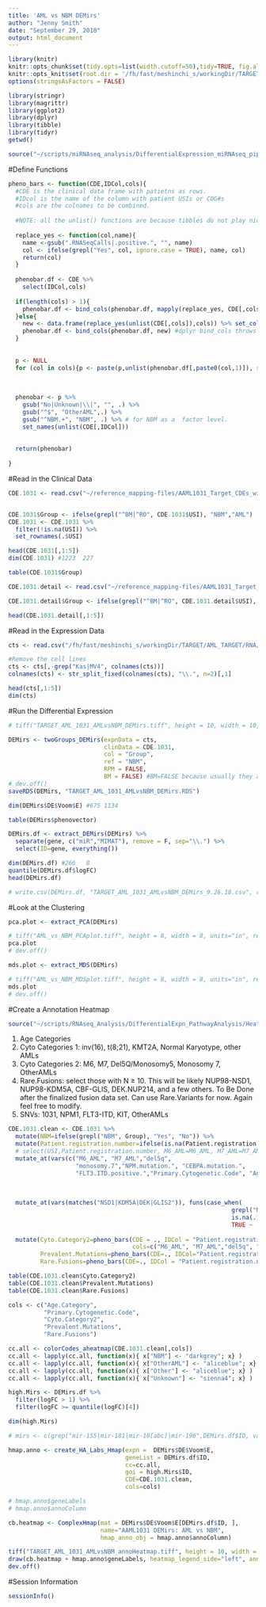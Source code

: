 ```yaml
---
title: 'AML vs NBM DEMirs'
author: "Jenny Smith"
date: "September 29, 2018"
output: html_document
---
```



```r
library(knitr)
knitr::opts_chunk$set(tidy.opts=list(width.cutoff=50),tidy=TRUE, fig.align='center', fig.height=5, fig.width=8)
knitr::opts_knit$set(root.dir = '/fh/fast/meshinchi_s/workingDir/TARGET/AML_TARGET/RNA/miRNAseq/analysis/2018.09.26_AML_vs_NBM_DEMirs/')
options(stringsAsFactors = FALSE)
```


```r
library(stringr)
library(magrittr)
library(ggplot2)
library(dplyr)
library(tibble)
library(tidyr)
getwd()
```



```r
source("~/scripts/miRNAseq_analysis/DifferentialExpression_miRNAseq_pipeline_07.24.18.r")
```


#Define Functions

```r
pheno_bars <- function(CDE,IDCol,cols){
  #CDE is the clinical data frame with patietns as rows. 
  #IDcol is the name of the column with patient USIs or COG#s
  #cols are the colnames to be combined. 
  
  #NOTE: all the unlist() functions are because tibbles do not play nice with base R...
  
  replace_yes <- function(col,name){
    name <-gsub(".RNASeqCalls|.positive.", "", name)
    col <- ifelse(grepl("Yes", col, ignore.case = TRUE), name, col)
    return(col)
  }
  
  phenobar.df <- CDE %>%
    select(IDCol,cols)
  
  if(length(cols) > 1){
    phenobar.df <- bind_cols(phenobar.df, mapply(replace_yes, CDE[,cols], cols, SIMPLIFY = FALSE))
  }else{
    new <- data.frame(replace_yes(unlist(CDE[,cols]),cols)) %>% set_colnames(cols)
    phenobar.df <- bind_cols(phenobar.df, new) #dplyr bind_cols throws error Error in cbind_all(x) : Argument 2 must have names??
  }
  
  
  p <- NULL
  for (col in cols){p <- paste(p,unlist(phenobar.df[,paste0(col,1)]), sep="|")}
  
  
  
  phenobar <- p %>%
    gsub("No|Unknown|\\|", "", .) %>%
    gsub("^$", "OtherAML",.) %>%
    gsub("^NBM.+", "NBM", .) %>% # for NBM as a  factor level. 
    set_names(unlist(CDE[,IDCol]))
  
  
  return(phenobar)
  
}
```

#Read in the Clinical Data

```r
CDE.1031 <- read.csv("~/reference_mapping-files/AAML1031_Target_CDEs_with_HiAR_and_PrimaryCyto_FinalFusionCalls_Presence_Absence.csv")


CDE.1031$Group <- ifelse(grepl("^BM|^RO", CDE.1031$USI), "NBM","AML")
CDE.1031 <- CDE.1031 %>%
  filter(!is.na(USI)) %>%
  set_rownames(.$USI)

head(CDE.1031[,1:5])
dim(CDE.1031) #1223  227
```

```r
table(CDE.1031$Group)
```

```r
CDE.1031.detail <- read.csv("~/reference_mapping-files/AAML1031_Target_CDEs_with_HiAR_and_PrimaryCyto_FinalFusionCalls_Detailed.csv")

CDE.1031.detail$Group <- ifelse(grepl("^BM|^RO", CDE.1031.detail$USI), "NBM","AML")

head(CDE.1031.detail[,1:5])
```



#Read in the Expression Data

```r
cts <- read.csv("/fh/fast/meshinchi_s/workingDir/TARGET/AML_TARGET/RNA/miRNAseq/level3/matureMiRNA/2017July_BCCA_1031_miRBase20_Illumina_data/TARGET_AML_AAML1031_expn_matrix_mimat_miRNA_rawCounts.csv", row.names = 1)

#Remove the cell lines 
cts <- cts[,-grep("Kas|MV4", colnames(cts))]
colnames(cts) <- str_split_fixed(colnames(cts), "\\.", n=2)[,1]

head(cts[,1:5])
dim(cts)
```


#Run the Differential Expression

```r
# tiff("TARGET_AML_1031_AMLvsNBM_DEMirs.tiff", height = 10, width = 10, units = "in", res=200)

DEMirs <- twoGroups_DEMirs(expnData = cts,
                           clinData = CDE.1031, 
                           col = "Group", 
                           ref = "NBM", 
                           RPM = FALSE, 
                           BM = FALSE) #BM=FALSE because usually they are NOT in the CDEs and have to be appended to the phenovector inside the function. 
# dev.off()
saveRDS(DEMirs, "TARGET_AML_1031_AMLvsNBM_DEMirs.RDS")
```


```r
dim(DEMirs$DE$Voom$E) #675 1134
```

```r
table(DEMirs$phenovector)
```


```r
DEMirs.df <- extract_DEMirs(DEMirs) %>%
  separate(gene, c("miR","MIMAT"), remove = F, sep="\\.") %>%
  select(ID=gene, everything())

dim(DEMirs.df) #266   8
quantile(DEMirs.df$logFC)
head(DEMirs.df)
```

```r
# write.csv(DEMirs.df, "TARGET_AML_1031_AMLvsNBM_DEMirs_9.26.18.csv", row.names = FALSE)
```


#Look at the Clustering

```r
pca.plot <- extract_PCA(DEMirs)

# tiff("AML_vs_NBM_PCAplot.tiff", height = 8, width = 8, units="in", res=200)
pca.plot
# dev.off()
```

```r
mds.plot <- extract_MDS(DEMirs)

# tiff("AML_vs_NBM_MDSplot.tiff", height = 8, width = 8, units="in", res=200)
mds.plot
# dev.off()
```





#Create a Annotation Heatmap 


```r
source("~/scripts/RNAseq_Analysis/DifferentialExpn_PathwayAnalysis/Heatmaps_Function.r")
```


1)	Age Categories
2)	Cyto Categories 1: inv(16), t(8;21), KMT2A, Normal Karyotype, other AMLs 
3)	Cyto Categories 2: M6, M7, Del5Q/Monosomy5, Monosomy 7, OtherAMLs 
4)	Rare.Fusions:  select those with N ≥ 10. This will be likely NUP98-NSD1, NUP98-KDM5A, CBF-GLIS, DEK.NUP214, and a few others. To Be Done after the finalized fusion data set. Can use Rare.Variants for now. Again feel free to modify. 
5)	SNVs: 1031, NPM1, FLT3-ITD, KIT, OtherAMLs 


```r
CDE.1031.clean <- CDE.1031 %>%
  mutate(NBM=ifelse(grepl("NBM", Group), "Yes", "No")) %>%
  mutate(Patient.registration.number=ifelse(is.na(Patient.registration.number), USI, Patient.registration.number)) %>%
  # select(USI,Patient.registration.number, M6_AML=M6_AML, M7_AML=M7_AML, everything()) %>%
  mutate_at(vars(c("M6_AML", "M7_AML","del5q", 
                   "monosomy.7","NPM.mutation.", "CEBPA.mutation.", 
                   "FLT3.ITD.positive.","Primary.Cytogenetic.Code", "Age.Category")), funs(case_when(
                                                                                              grepl("NBM", Group) ~ "NBM",
                                                                                              is.na(.) | grepl("^$", .) ~ "Unknown",
                                                                                              TRUE ~ .))) %>%
  mutate_at(vars(matches("NSD1|KDM5A|DEK|GLIS2")), funs(case_when(
                                                               grepl("NBM", Group) ~ "NBM",
                                                               is.na(.) | grepl("^$", .) ~ "Unknown",
                                                               TRUE ~ .))) %>%
  
  mutate(Cyto.Category2=pheno_bars(CDE = ., IDCol = "Patient.registration.number",
                                   cols=c("M6_AML", "M7_AML","del5q", "monosomy.7")), 
         Prevalent.Mutations=pheno_bars(CDE=., IDCol="Patient.registration.number", cols=c("NPM.mutation.", "CEBPA.mutation.", "FLT3.ITD.positive.")), 
         Rare.Fusions=pheno_bars(CDE=., IDCol = "Patient.registration.number", cols=grep("NSD1|KDM5A|DEK|GLIS2",colnames(CDE.1031), value=TRUE)))


```


```r
table(CDE.1031.clean$Cyto.Category2)
table(CDE.1031.clean$Prevalent.Mutations)
table(CDE.1031.clean$Rare.Fusions)
```


```r
cols <- c("Age.Category",
          "Primary.Cytogenetic.Code", 
          "Cyto.Category2",
          "Prevalent.Mutations", 
          "Rare.Fusions")

cc.all <- colorCodes_aheatmap(CDE.1031.clean[,cols])
cc.all <- lapply(cc.all, function(x){ x["NBM"] <- "darkgrey"; x} )
cc.all <- lapply(cc.all, function(x){ x["OtherAML"] <- "aliceblue"; x} )
cc.all <- lapply(cc.all, function(x){ x["Other"] <- "aliceblue"; x} )
cc.all <- lapply(cc.all, function(x){ x["Unknown"] <- "sienna4"; x} )
```


```r
high.Mirs <- DEMirs.df %>%
  filter(logFC > 1) %>%
  filter(logFC >= quantile(logFC)[4])

dim(high.Mirs)
```


```r
# mirs <- c(grep("mir-155|mir-181|mir-10[abc]|mir-196",DEMirs.df$ID, value=TRUE), high.Mirs$ID)

hmap.anno <- create_HA_Labs_Hmap(expn =  DEMirs$DE$Voom$E,
                                 geneList = DEMirs.df$ID, 
                                 cc=cc.all,
                                 goi = high.Mirs$ID, 
                                 CDE=CDE.1031.clean, 
                                 cols=cols) 

# hmap.anno$geneLabels
# hmap.anno$annoColumn
```


```r
cb.heatmap <- ComplexHmap(mat = DEMirs$DE$Voom$E[DEMirs.df$ID, ], 
                          name="AAML1031 DEMirs: AML vs NBM", 
                          hmap_anno_obj = hmap.anno$annoColumn)
```

```r
tiff("TARGET_AML_1031_AMLvsNBM_annoHeatmap.tiff", height = 10, width = 14, units="in", res=200)
draw(cb.heatmap + hmap.anno$geneLabels, heatmap_legend_side="left", annotation_legend_side="right")
dev.off()
```




#Session Information 

```r
sessionInfo()
```


